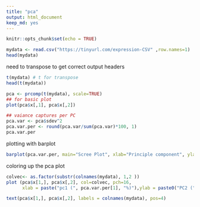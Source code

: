 ---
title: "pca"
output: html_document
keep_md: yes
---

```{r setup, include=FALSE}
knitr::opts_chunk$set(echo = TRUE)
```

```{r}
mydata <- read.csv("https://tinyurl.com/expression-CSV" ,row.names=1) 
head(mydata)
```

need to transpose to get correct output headers

```{r}
t(mydata) # t for transpose
head(t(mydata))
```

```{r}
pca <- prcomp(t(mydata), scale=TRUE)
## for basic plot
plot(pca$x[,1], pca$x[,2])

## vaiance captures per PC
pca.var <- pca$sdev^2
pca.var.per <- round(pca.var/sum(pca.var)*100, 1)
pca.var.per
```

plotting with barplot
```{r}
barplot(pca.var.per, main="Scree Plot", xlab="Principle component", ylab= "percent variation")

```
coloring up the pca plot

```{r}

colvec<- as.factor(substr(colnames(mydata), 1,2 ))
plot (pca$x[1,], pca$x[,2], col=colvec, pch=16, 
      xlab = paste("pc1 (", pca.var.per[1], "%)"),ylab = paste0("PC2 (", pca.var.per[2], "%)"))

text(pca$x[1,], pca$x[,2], labels = colnames(mydata), pos=4)

```


